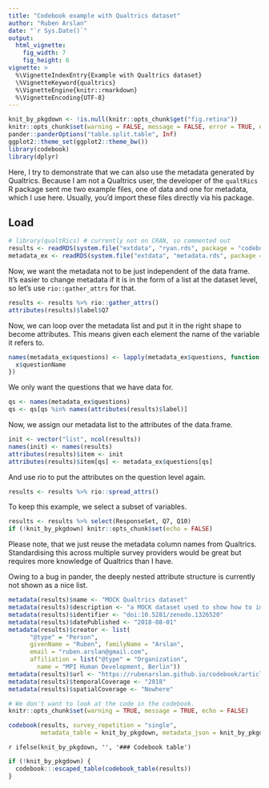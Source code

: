 ```yaml
---
title: "Codebook example with Qualtrics dataset"
author: "Ruben Arslan"
date: "`r Sys.Date()`"
output:
  html_vignette:
    fig_width: 7
    fig_height: 6
vignette: >
  %\VignetteIndexEntry{Example with Qualtrics dataset}
  \%VignetteKeyword{qualtrics}
  %\VignetteEngine{knitr::rmarkdown}
  %\VignetteEncoding{UTF-8}
---
```



```r
knit_by_pkgdown <- !is.null(knitr::opts_chunk$get("fig.retina"))
knitr::opts_chunk$set(warning = FALSE, message = FALSE, error = TRUE, echo = TRUE)
pander::panderOptions("table.split.table", Inf)
ggplot2::theme_set(ggplot2::theme_bw())
library(codebook)
library(dplyr)
```

Here, I try to demonstrate that we can also use the metadata generated by Qualtrics.
Because I am not a Qualtrics user, the developer of the `qualtRics` R package sent
me two example files, one of data and one for metadata, which I use here.
Usually, you'd import these files directly via his package.

## Load
```r
# library(qualtRics) # currently not on CRAN, so commented out
results <- readRDS(system.file("extdata", "ryan.rds", package = "codebook"))
metadata_ex <- readRDS(system.file("extdata", "metadata.rds", package = "codebook"))
```

Now, we want the metadata not to be just independent of the data frame.
It's easier to change metadata if it is in the form of a list at the 
dataset level, so let's use `rio::gather_attrs` for that.

```r
results <- results %>% rio::gather_attrs()
attributes(results)$label$Q7
```

Now, we can loop over the metadata list and put it in the right shape to become
attributes. This means given each element the name of the variable it refers to.
```r
names(metadata_ex$questions) <- lapply(metadata_ex$questions, function(x) {
  x$questionName
})
```

We only want the questions that we have data for.
```r
qs <- names(metadata_ex$questions)
qs <- qs[qs %in% names(attributes(results)$label)]
```

Now, we assign our metadata list to the attributes of the data.frame.
```r
init <- vector("list", ncol(results)) 
names(init) <- names(results)
attributes(results)$item <- init
attributes(results)$item[qs] <- metadata_ex$questions[qs]
```

And use rio to put the attributes on the question level again.
```r
results <- results %>% rio::spread_attrs()
```

To keep this example, we select a subset of variables.
```r
results <- results %>% select(ResponseSet, Q7, Q10)
if (!knit_by_pkgdown) knitr::opts_chunk$set(echo = FALSE)
```

Please note, that we just reuse the metadata column names from Qualtrics. Standardising
this across multiple survey providers would be great but requires more knowledge
of Qualtrics than I have.

Owing to a bug in pander, the deeply nested attribute structure is currently not shown
as a nice list.

```r
metadata(results)$name <- "MOCK Qualtrics dataset"
metadata(results)$description <- "a MOCK dataset used to show how to import Qualtrics metadata into the codebook R package"
metadata(results)$identifier <- "doi:10.5281/zenodo.1326520"
metadata(results)$datePublished <- "2018-08-01"
metadata(results)$creator <- list(
      "@type" = "Person",
      givenName = "Ruben", familyName = "Arslan",
      email = "ruben.arslan@gmail.com", 
      affiliation = list("@type" = "Organization",
        name = "MPI Human Development, Berlin"))
metadata(results)$url <- "https://rubenarslan.github.io/codebook/articles/codebook_qualtrics.html"
metadata(results)$temporalCoverage <- "2018" 
metadata(results)$spatialCoverage <- "Nowhere" 
```

```r
# We don't want to look at the code in the codebook.
knitr::opts_chunk$set(warning = TRUE, message = TRUE, echo = FALSE)
```

```r
codebook(results, survey_repetition = "single",
         metadata_table = knit_by_pkgdown, metadata_json = knit_by_pkgdown)
```


`r ifelse(knit_by_pkgdown, '', '### Codebook table')`

```r
if (!knit_by_pkgdown) {
  codebook:::escaped_table(codebook_table(results))
}
```

